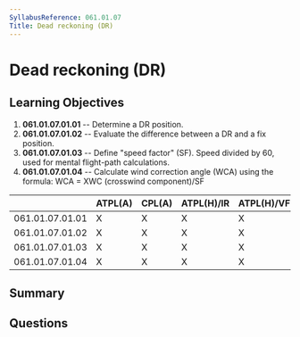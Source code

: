 ```yaml
---
SyllabusReference: 061.01.07
Title: Dead reckoning (DR)
---
```


# Dead reckoning (DR)

## Learning Objectives

1.  **061.01.07.01.01** -- Determine a DR position.
2.  **061.01.07.01.02** -- Evaluate the difference between a DR and a fix
    position.
3.  **061.01.07.01.03** -- Define "speed factor" (SF). Speed divided by 60, used
    for mental flight-path calculations.
4.  **061.01.07.01.04** -- Calculate wind correction angle (WCA) using the
    formula: WCA = XWC (crosswind component)/SF

|                 | ATPL(A) | CPL(A) | ATPL(H)/IR | ATPL(H)/VFR | CPL(H) | IR | CBIR(A) |
| --------------- | ------- | ------ | ---------- | ----------- | ------ | -- | ------- |
| 061.01.07.01.01 | X       | X      | X          | X           | X      |    |         |
| 061.01.07.01.02 | X       | X      | X          | X           | X      |    |         |
| 061.01.07.01.03 | X       | X      | X          | X           | X      |    |         |
| 061.01.07.01.04 | X       | X      | X          | X           | X      |    |         |

## Summary

## Questions
